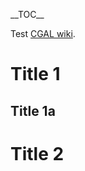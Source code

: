 __TOC__

Test [https://github.com/CGAL/cgal/wiki CGAL wiki]. {{TEST-PAGE-macro}}

= Title 1 =
== Title 1a ==

= Title 2 =